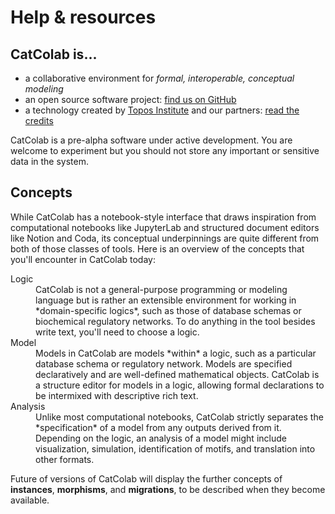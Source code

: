 
# Help & resources

## CatColab is...

- a collaborative environment for *formal, interoperable, conceptual modeling*
- an open source software project: [find us on
  GitHub](https://github.com/ToposInstitute/CatColab)
- a technology created by [Topos Institute](https://topos.site/) and our
  partners: <A href="credits">read the credits</A>

<Warning>
CatColab is a pre-alpha software under active development. You are welcome to
experiment but you should not store any important or sensitive data in the
system.
</Warning>

## Concepts

While CatColab has a notebook-style interface that draws inspiration from
computational notebooks like JupyterLab and structured document editors like
Notion and Coda, its conceptual underpinnings are quite different from both of
those classes of tools. Here is an overview of the concepts that you'll
encounter in CatColab today:

<dl>

<dt>Logic</dt>

<dd>CatColab is not a general-purpose programming or modeling language but is
rather an extensible environment for working in *domain-specific logics*, such
as those of database schemas or biochemical regulatory networks. To do anything
in the tool besides write text, you'll need to choose a logic.</dd>

<dt>Model</dt>

<dd>Models in CatColab are models *within* a logic, such as a particular
database schema or regulatory network. Models are specified declaratively and
are well-defined mathematical objects. CatColab is a structure editor for models
in a logic, allowing formal declarations to be intermixed with descriptive rich
text.</dd>

<dt>Analysis</dt>

<dd>Unlike most computational notebooks, CatColab strictly separates the
*specification* of a model from any outputs derived from it. Depending on the
logic, an analysis of a model might include visualization, simulation,
identification of motifs, and translation into other formats.</dd>

</dl>

Future of versions of CatColab will display the further concepts of
**instances**, **morphisms**, and **migrations**, to be described when they
become available.
